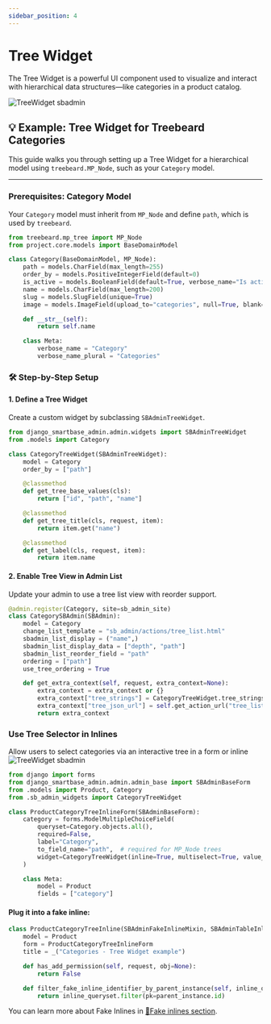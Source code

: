 ```yaml
---
sidebar_position: 4
---
```


# Tree Widget
The Tree Widget is a powerful UI component used to visualize and interact with hierarchical data structures—like categories in a product catalog.

![TreeWidget sbadmin](/img/screenshots/tree_widget.png)

## 💡 Example: Tree Widget for Treebeard Categories

This guide walks you through setting up a Tree Widget for a hierarchical model using `treebeard.MP_Node`, such as your `Category` model.

---
###  Prerequisites: Category Model

Your `Category` model must inherit from `MP_Node` and define `path`, which is used by `treebeard`.

```python title="models.py"
from treebeard.mp_tree import MP_Node
from project.core.models import BaseDomainModel

class Category(BaseDomainModel, MP_Node):
    path = models.CharField(max_length=255)
    order_by = models.PositiveIntegerField(default=0)
    is_active = models.BooleanField(default=True, verbose_name="Is active")
    name = models.CharField(max_length=200)
    slug = models.SlugField(unique=True)
    image = models.ImageField(upload_to="categories", null=True, blank=True)

    def __str__(self):
        return self.name

    class Meta:
        verbose_name = "Category"
        verbose_name_plural = "Categories"
```

### 🛠️ Step-by-Step Setup

#### 1. Define a Tree Widget

Create a custom widget by subclassing `SBAdminTreeWidget`.

```python title="catalog/sb_admin_widgets.py"
from django_smartbase_admin.admin.widgets import SBAdminTreeWidget
from .models import Category

class CategoryTreeWidget(SBAdminTreeWidget):
    model = Category
    order_by = ["path"]

    @classmethod
    def get_tree_base_values(cls):
        return ["id", "path", "name"]

    @classmethod
    def get_tree_title(cls, request, item):
        return item.get("name")

    @classmethod
    def get_label(cls, request, item):
        return item.name
```

#### 2. Enable Tree View in Admin List
Update your admin to use a tree list view with reorder support.
```python title="catalog/sb_admin.py"
@admin.register(Category, site=sb_admin_site)
class CategorySBAdmin(SBAdmin):
    model = Category
    change_list_template = "sb_admin/actions/tree_list.html"
    sbadmin_list_display = ("name",)
    sbadmin_list_display_data = ["depth", "path"]
    sbadmin_list_reorder_field = "path"
    ordering = ["path"]
    use_tree_ordering = True

    def get_extra_context(self, request, extra_context=None):
        extra_context = extra_context or {}
        extra_context["tree_strings"] = CategoryTreeWidget.tree_strings
        extra_context["tree_json_url"] = self.get_action_url("tree_list_json")
        return extra_context
```

### Use Tree Selector in Inlines
Allow users to select categories via an interactive tree in a form or inline
![TreeWidget sbadmin](/img/screenshots/tree_widget_inline.png)

```python title="catalog/sb_admin_forms.py"
from django import forms
from django_smartbase_admin.admin.admin_base import SBAdminBaseForm
from .models import Product, Category
from .sb_admin_widgets import CategoryTreeWidget

class ProductCategoryTreeInlineForm(SBAdminBaseForm):
    category = forms.ModelMultipleChoiceField(
        queryset=Category.objects.all(),
        required=False,
        label="Category",
        to_field_name="path",  # required for MP_Node trees
        widget=CategoryTreeWidget(inline=True, multiselect=True, value_field="path"),
    )

    class Meta:
        model = Product
        fields = ["category"]
```
#### Plug it into a fake inline:
```python title="catalog/sb_admin.py"
class ProductCategoryTreeInline(SBAdminFakeInlineMixin, SBAdminTableInline):
    model = Product
    form = ProductCategoryTreeInlineForm
    title = _("Categories - Tree Widget example")

    def has_add_permission(self, request, obj=None):
        return False

    def filter_fake_inline_identifier_by_parent_instance(self, inline_queryset, parent_instance):
        return inline_queryset.filter(pk=parent_instance.id)
```

You can learn more about Fake Inlines in [🔗Fake inlines section](/docs/detail/fake_inlines).
